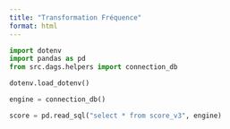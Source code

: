 ```yaml
---
title: "Transformation Fréquence"
format: html
---
```



```python
import dotenv
import pandas as pd
from src.dags.helpers import connection_db
```


```python
dotenv.load_dotenv()
```

```python
engine = connection_db()

score = pd.read_sql("select * from score_v3", engine)

```